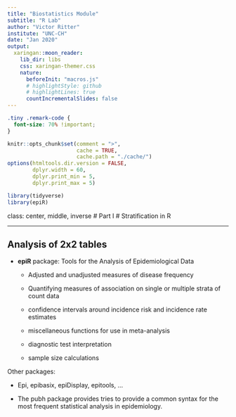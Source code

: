 ```yaml
---
title: "Biostatistics Module"
subtitle: "R Lab"
author: "Victor Ritter"
institute: "UNC-CH"
date: "Jan 2020"
output:
  xaringan::moon_reader:
    lib_dir: libs
    css: xaringan-themer.css
    nature:
      beforeInit: "macros.js"
      # highlightStyle: github
      # highlightLines: true
      countIncrementalSlides: false
---
```


```css
.tiny .remark-code {
  font-size: 70% !important;
}
```


```r
knitr::opts_chunk$set(comment = ">",
                      cache = TRUE,
                      cache.path = "./cache/")
options(htmltools.dir.version = FALSE,
        dplyr.width = 60,
        dplyr.print_min = 5,
        dplyr.print_max = 5)

library(tidyverse)
library(epiR)
```

class: center, middle, inverse
# Part I
# Stratification in R

---
## Analysis of 2x2 tables

- **epiR** package: Tools for the Analysis of Epidemiological Data
 
  - Adjusted and unadjusted measures of disease frequency
  
  - Quantifying measures of association on single or multiple strata of count data
  
  - confidence intervals around incidence risk and incidence rate estimates
  
  - miscellaneous functions for use in meta-analysis
  
  - diagnostic test interpretation
  
  - sample size calculations

Other packages:

- Epi, epibasix, epiDisplay, epitools, ...

- The pubh package provides tries to provide a common syntax for the most frequent statistical analysis in epidemiology.


















